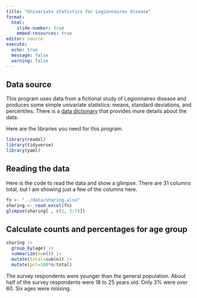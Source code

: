 ```yaml
---
title: "Univariate statistics for Legionnaires disease"
format: 
  html:
    slide-number: true
    embed-resources: true
editor: source
execute:
  echo: true
  message: false
  warning: false
---
```


## Data source

This program uses data from a fictional study of Legionnaires disease and produces some simple univariate statistics: means, standard deviations, and percentiles. There is a [data dictionary][dd] that provides more details about the data. 

[dd]: https://github.com/pmean/data/blob/main/files/legionnaires-disease.yaml

Here are the libraries you need for this program.

```r
library(readxl)
library(tidyverse)
library(yaml)
```

## Reading the data

Here is the code to read the data and show a glimpse. There are 31 columns total, but I am showing just a few of the columns here.

```r
fn <- "../data/sharing.xlsx"
sharing <- read_excel(fn)
glimpse(sharing[ , c(1, 5:7)])
```

## Calculate counts and percentages for age group

```r
sharing |>
  group_by(age) |>
  summarize(n=n()) |>
  mutate(total=sum(n)) |>
  mutate(pct=100*n/total)
```

The survey respondents were younger than the general population. About half of the survey respondents were 18 to 25 years old. Only 3% were over 60. Six ages were missing.